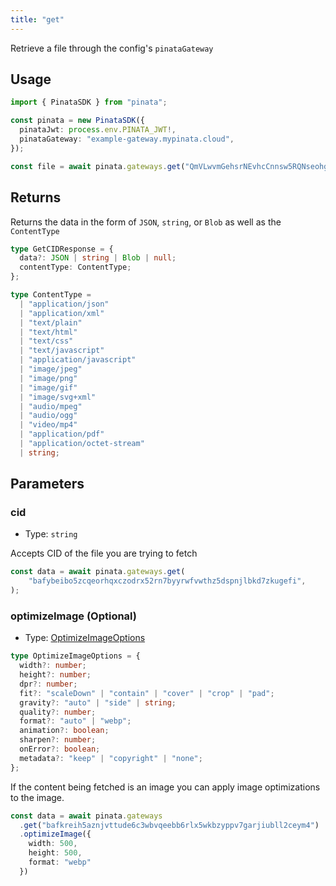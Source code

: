 ```yaml
---
title: "get"
---
```


Retrieve a file through the config's `pinataGateway`

## Usage

```typescript
import { PinataSDK } from "pinata";

const pinata = new PinataSDK({
  pinataJwt: process.env.PINATA_JWT!,
  pinataGateway: "example-gateway.mypinata.cloud",
});

const file = await pinata.gateways.get("QmVLwvmGehsrNEvhcCnnsw5RQNseohgEkFNN1848zNzdng")
```

## Returns

Returns the data in the form of `JSON`, `string`, or `Blob` as well as the `ContentType`

```typescript
type GetCIDResponse = {
  data?: JSON | string | Blob | null;
  contentType: ContentType;
};

type ContentType =
  | "application/json"
  | "application/xml"
  | "text/plain"
  | "text/html"
  | "text/css"
  | "text/javascript"
  | "application/javascript"
  | "image/jpeg"
  | "image/png"
  | "image/gif"
  | "image/svg+xml"
  | "audio/mpeg"
  | "audio/ogg"
  | "video/mp4"
  | "application/pdf"
  | "application/octet-stream"
  | string;
```

## Parameters

### cid

- Type: `string`

Accepts CID of the file you are trying to fetch

```typescript
const data = await pinata.gateways.get(
	"bafybeibo5zcqeorhqxczodrx52rn7byyrwfvwthz5dspnjlbkd7zkugefi",
);
```

### optimizeImage (Optional)

- Type: [OptimizeImageOptions](/sdk/types#optimizeimageoptions)

```typescript
type OptimizeImageOptions = {
  width?: number;
  height?: number;
  dpr?: number;
  fit?: "scaleDown" | "contain" | "cover" | "crop" | "pad";
  gravity?: "auto" | "side" | string;
  quality?: number;
  format?: "auto" | "webp";
  animation?: boolean;
  sharpen?: number;
  onError?: boolean;
  metadata?: "keep" | "copyright" | "none";
};
```

If the content being fetched is an image you can apply image optimizations to the image.

```typescript {3-7}
const data = await pinata.gateways
  .get("bafkreih5aznjvttude6c3wbvqeebb6rlx5wkbzyppv7garjiubll2ceym4")
  .optimizeImage({
    width: 500,
    height: 500,
    format: "webp"
  })
```
